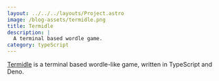 ```yaml
---
layout: ../../../layouts/Project.astro
image: /blog-assets/termidle.png
title: Termidle
description: |
  A terminal based wordle game.
category: typeScript
---
```


[Termidle](https://github.com/Jamalam360/termidle) is a terminal based wordle-like game, written in TypeScript and Deno.
